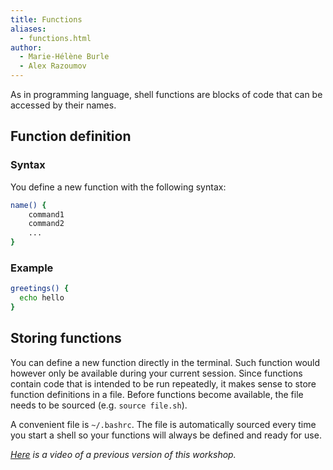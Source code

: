 ```yaml
---
title: Functions
aliases:
  - functions.html
author:
  - Marie-Hélène Burle
  - Alex Razoumov
---
```


:::{.def}

As in programming language, shell functions are blocks of code that can be accessed by their names.

:::

## Function definition

### Syntax

You define a new function with the following syntax:

```.bash
name() {
	command1
	command2
	...
}
```

### Example

```.bash
greetings() {
  echo hello
}
```

## Storing functions

You can define a new function directly in the terminal. Such function would however only be available during your current session. Since functions contain code that is intended to be run repeatedly, it makes sense to store function definitions in a file. Before functions become available, the file needs to be sourced (e.g. `source file.sh`).

A convenient file is `~/.bashrc`. The file is automatically sourced every time you start a shell so your functions will always be defined and ready for use.

<!-- ## Example -->

<!-- Let's write a function called `combine` that takes all the files we pass to it, copies them into a randomly named directory, and prints that directory to the terminal: -->

<!-- ```{.bash} -->
<!-- combine() { -->
<!--   if [ $# -eq 0 ]; then -->
<!--     echo "No arguments specified. Usage: combine file1 [file2 ...]" -->
<!--     return 1                # Return a non-zero error code -->
<!--   fi -->
<!--   dir=$RANDOM$RANDOM -->
<!--   mkdir $dir -->
<!--   cp $@ $dir -->
<!--   echo look in the directory $dir -->
<!-- } -->
<!-- ``` -->

<!-- :::{.exo} -->

<!-- :::{.yourturn} -->

<!-- Your turn: -->

<!-- ::: -->

<!-- Write a function to swap two file names. \ -->
<!-- Add a check that both files exist before renaming them. -->

<!-- ::: -->

<!-- {< solution >}} -->
<!-- ```{.bash} -->
<!-- function swap() { -->
<!--     if [ -e $1 ] && [ -e $2 ] ; then -->
<!--         mv $2 $2.bak -->
<!--         mv $1 $2 -->
<!--         mv $2.bak $1 -->
<!--     else -->
<!--         echo At least one of these files does not exist. -->
<!--     fi -->
<!-- } -->
<!-- ``` -->
<!-- {{< /solution >}} -->

<!-- Write a function `archive()` to replace directories with their gzipped archives. -->

<!-- ```{.bash} -->
<!-- ls -F -->
<!-- chapter1/  chapter2/  notes/ -->
<!-- archive chapter* notes/ -->
<!-- ls -->
<!-- chapter1.tar.gz  chapter2.tar.gz  notes.tar.gz -->
<!-- ``` -->

<!-- Write a function `countfiles` to count files in all directories passed to it as arguments (need to loop through all arguments). -->

<!-- At the beginning add the check: -->

<!-- ```{.bash} -->
<!--     if [ $# -eq 0 ]; then -->
<!--         echo "No arguments given. Usage: countfiles dir1 dir2 ..." -->
<!--         return 1 -->
<!--     fi -->
<!-- ``` -->

<!-- {{< solution >}} -->
<!-- ```{.bash} -->
<!-- function countfiles() { -->
<!--     if [ $# -eq 0 ]; then -->
<!--         echo "No arguments given. Usage: countfiles dir1 dir2 ..." -->
<!--         return 1 -->
<!--     fi -->
<!--     for dir in $@; do -->
<!--         echo in $dir we found $(find $dir -type f | wc -l) files -->
<!--     done -->
<!-- } -->
<!-- ``` -->
<!-- {{< /solution >}} -->

*[Here](https://youtu.be/gSCRWUG9fy4) is a video of a previous version of this workshop.*
